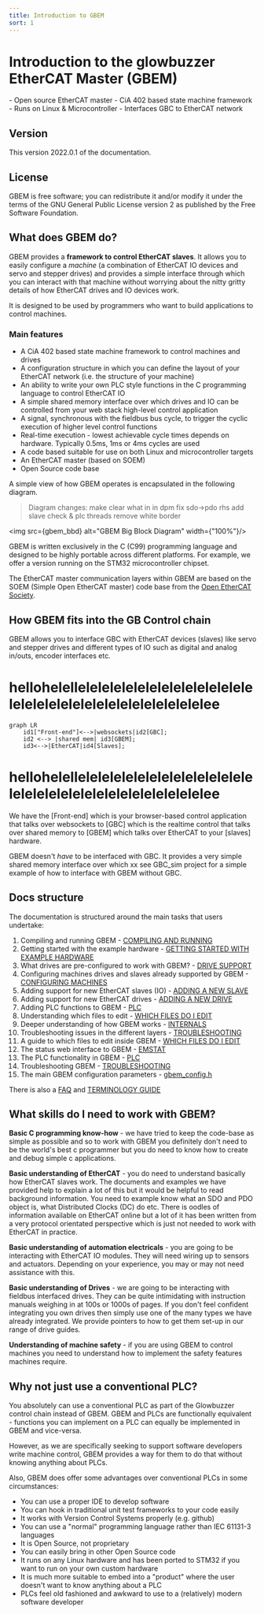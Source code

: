 ```yaml
---
title: Introduction to GBEM
sort: 1
---
```




# Introduction to the glowbuzzer EtherCAT Master (GBEM)

<Tldr>
- Open source EtherCAT master
- CiA 402 based state machine framework
- Runs on Linux & Microcontroller
- Interfaces GBC to EtherCAT network
</Tldr>

## Version

This version 2022.0.1 of the documentation.

## License

GBEM is free software; you can redistribute it and/or modify it under the terms of the GNU General Public License version 2 as published by the Free Software Foundation.

## What does GBEM do?

GBEM provides a **framework to control EtherCAT slaves**. It allows you to easily configure a *machine* (a combination of EtherCAT IO devices and servo and stepper drives) and provides a simple interface through which you can interact with that machine without worrying about the nitty gritty details of how EtherCAT drives and IO devices work.

It is designed to be used by programmers who want to build applications to control machines.

### Main features

* A CiA 402 based state machine framework to control machines and drives
* A configuration structure in which you can define the layout of your EtherCAT network (i.e. the structure of your machine)
* An ability to write your own PLC style functions in the C programming language to control EtherCAT IO
* A simple shared memory interface over which drives and IO can be controlled from your web stack high-level control application
* A signal, synchronous with the fieldbus bus cycle, to trigger the cyclic execution of higher level control functions
* Real-time execution - lowest achievable cycle times depends on hardware. Typically 0.5ms, 1ms or 4ms cycles are used
* A code based suitable for use on both Linux and microcontroller targets
* An EtherCAT master (based on SOEM)
* Open Source code base

A simple view of how GBEM operates is encapsulated in the following diagram.

> Diagram changes:
> make clear what in in dpm
> fix sdo->pdo rhs
> add slave check & plc threads
> remove white border

<img src={gbem_bbd} alt="GBEM Big Block Diagram" width={"100%"}/>

GBEM is written exclusively in the C (C99) programming language and designed to be highly portable across different platforms. For example, we offer a version running on the STM32 microcontroller chipset.

The EtherCAT master communication layers within GBEM are based on the SOEM (Simple Open EtherCAT master) code base from the [Open EtherCAT Society](https://github.com/OpenEtherCATsociety/SOEM).

## How GBEM fits into the GB Control chain

GBEM allows you to interface GBC with EtherCAT devices (slaves) like servo and stepper drives and different types of IO
such as digital and analog in/outs, encoder interfaces etc.


# hellohelellelelelelelelelelelelelelelelelelelelelelelelelelelelelelelelelee
```mermaid
graph LR
    id1["Front-end"]<-->|websockets|id2[GBC];
    id2 <--> |shared mem| id3[GBEM];
    id3<-->|EtherCAT|id4[Slaves];
```
# hellohelellelelelelelelelelelelelelelelelelelelelelelelelelelelelelelelelee


We have the [Front-end] which is your browser-based control application that talks over websockets to [GBC] which is the realtime control that talks over shared memory to [GBEM] which talks over EtherCAT to your [slaves] hardware.

GBEM doesn't *have* to be interfaced with GBC. It provides a very simple shared memory interface over which xx see GBC_sim project for a simple example of how to interface with GBEM without GBC.

## Docs structure

The documentation is structured around the main tasks that users undertake:
1. Compiling and running GBEM - [COMPILING AND RUNNING](compiling_and_running.md)
1. Getting started with the example hardware - [GETTING STARTED WITH EXAMPLE HARDWARE](getting_started_with_example_hardware.md)
1. What drives are pre-configured to work with GBEM? - [DRIVE SUPPORT](drive_support.md)
1. Configuring machines drives and slaves already supported by GBEM - [CONFIGURING MACHINES](configuring_machines.md)
1. Adding support for new EtherCAT slaves (IO) - [ADDING A NEW SLAVE](adding_a_new_slave.md)
1. Adding support for new EtherCAT drives - [ADDING A NEW DRIVE](adding_a_new_drive.md)
1. Adding PLC functions to GBEM - [PLC](plc.md)
1. Understanding which files to edit - [WHICH FILES DO I EDIT](which_files_do_i_edit.md)
1. Deeper understanding of how GBEM works - [INTERNALS](internals.md)
1. Troubleshooting issues in the different layers - [TROUBLESHOOTING](troubleshooting.md)
1. A guide to which files to edit inside GBEM - [WHICH FILES DO I EDIT](which_files_do_i_edit.md)
1. The status web interface to GBEM - [EMSTAT](emstat.md)
1. The PLC functionality in GBEM - [PLC](plc.md)
1. Troubleshooting GBEM -  [TROUBLESHOOTING](troubleshooting.md)
1. The main GBEM configuration parameters - [gbem_config.h](gbem_config.h)

There is also a [FAQ](faq.md) and [TERMINOLOGY GUIDE](terminology_guide.md)

## What skills do I need to work with GBEM?

**Basic C programming know-how** - we have tried to keep the code-base as simple as possible and so to work with GBEM you definitely don't need to be the world's best c programmer but you do need to know how to create and debug simple c applications.

**Basic understanding of EtherCAT** - you do need to understand basically how EtherCAT slaves work. The documents and examples we have provided help to explain a lot of this but it would be helpful to read background information. You need to example know what an SDO and PDO object is, what Distributed Clocks (DC) do etc. There is oodles of information available on EtherCAT online but a lot of it has been written from a very protocol orientated perspective which is just not needed to work with EtherCAT in practice.

**Basic understanding of automation electricals** - you are going to be interacting with EtherCAT IO modules. They will need wiring up to sensors and actuators.  Depending on your experience, you may or may not need assistance with this.

**Basic understanding of Drives** - we are going to be interacting with fieldbus interfaced drives. They can be quite intimidating with instruction manuals weighing in at 100s or 1000s of pages. If you don't feel confident integrating you own drives then simply use one of the many types we have already integrated. We provide pointers to how to get them set-up in our range of drive guides.

**Understanding of machine safety** - if you are using GBEM to control machines you need to understand how to implement the safety features machines require.

## Why not just use a conventional PLC?

You absolutely can use a conventional PLC as part of the Glowbuzzer control chain instead of GBEM. GBEM and PLCs are functionally equivalent - functions you can implement on a PLC can equally be implemented in GBEM and vice-versa.

However, as we are specifically seeking to support software developers write machine control, GBEM provides a way for them to do that without knowing anything about PLCs.

Also, GBEM does offer some advantages over conventional PLCs in some circumstances:

* You can use a proper IDE to develop software
* You can hook in traditional unit test frameworks to your code easily
* It works with Version Control Systems properly (e.g. github)
* You can use a "normal" programming language rather than  IEC 61131-3 languages
* It is Open Source, not proprietary
* You can easily bring in other Open Source code
* It runs on any Linux hardware and has been ported to STM32 if you want to run on your own custom hardware
* It is much more suitable to embed into a "product" where the user doesn't want to know anything about a PLC
* PLCs feel old fashioned and awkward to use to a (relatively) modern software developer
